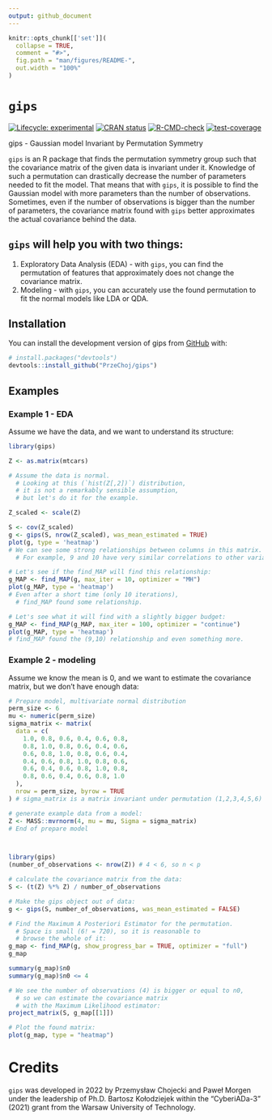 ```yaml
---
output: github_document
---
```


<!-- README.md is generated from README.Rmd. Please edit that file -->

```r
knitr::opts_chunk[['set']](
  collapse = TRUE,
  comment = "#>",
  fig.path = "man/figures/README-",
  out.width = "100%"
)
```

# `gips`

<!-- badges: start -->
[![Lifecycle: experimental](https://img.shields.io/badge/lifecycle-experimental-orange.svg)](https://lifecycle.r-lib.org/articles/stages.html#experimental)
[![CRAN status](https://www.r-pkg.org/badges/version-last-release/gips)](https://CRAN.R-project.org/package=gips)
[![R-CMD-check](https://github.com/PrzeChoj/gips/actions/workflows/R-CMD-check.yaml/badge.svg)](https://github.com/PrzeChoj/gips/actions/workflows/R-CMD-check.yaml)
[![test-coverage](https://codecov.io/gh/PrzeChoj/gips/branch/main/graph/badge.svg)](https://codecov.io/gh/PrzeChoj/gips?branch=main)
<!-- badges: end -->

gips - Gaussian model Invariant by Permutation Symmetry

`gips` is an R package that finds the permutation symmetry group such that the covariance matrix of the given data is invariant under it. Knowledge of such a permutation can drastically decrease the number of parameters needed to fit the model. That means that with `gips`, it is possible to find the Gaussian model with more parameters than the number of observations. Sometimes, even if the number of observations is bigger than the number of parameters, the covariance matrix found with `gips` better approximates the actual covariance behind the data.

## `gips` will help you with two things:
1. Exploratory Data Analysis (EDA) - with `gips`, you can find the permutation of features that approximately does not change the covariance matrix.
2. Modeling - with `gips`, you can accurately use the found permutation to fit the normal models like LDA or QDA.

## Installation

You can install the development version of gips from [GitHub](https://github.com/PrzeChoj/gips) with:

``` r
# install.packages("devtools")
devtools::install_github("PrzeChoj/gips")
```

## Examples

### Example 1 - EDA

Assume we have the data, and we want to understand its structure:

```r
library(gips)

Z <- as.matrix(mtcars)

# Assume the data is normal.
  # Looking at this (`hist(Z[,2])`) distribution,
  # it is not a remarkably sensible assumption,
  # but let's do it for the example.

Z_scaled <- scale(Z)

S <- cov(Z_scaled)
g <- gips(S, nrow(Z_scaled), was_mean_estimated = TRUE)
plot(g, type = 'heatmap')
# We can see some strong relationships between columns in this matrix.
  # For example, 9 and 10 have very similar correlations to other variables.

# Let's see if the find_MAP will find this relationship:
g_MAP <- find_MAP(g, max_iter = 10, optimizer = "MH")
plot(g_MAP, type = 'heatmap')
# Even after a short time (only 10 iterations),
  # find_MAP found some relationship.

# Let's see what it will find with a slightly bigger budget:
g_MAP <- find_MAP(g_MAP, max_iter = 100, optimizer = "continue")
plot(g_MAP, type = 'heatmap')
# find_MAP found the (9,10) relationship and even something more.

```

### Example 2 - modeling

Assume we know the mean is 0, and we want to estimate the covariance matrix, but we don't have enough data:

```r
# Prepare model, multivariate normal distribution
perm_size <- 6
mu <- numeric(perm_size)  
sigma_matrix <- matrix(
  data = c(
    1.0, 0.8, 0.6, 0.4, 0.6, 0.8,
    0.8, 1.0, 0.8, 0.6, 0.4, 0.6,
    0.6, 0.8, 1.0, 0.8, 0.6, 0.4,
    0.4, 0.6, 0.8, 1.0, 0.8, 0.6,
    0.6, 0.4, 0.6, 0.8, 1.0, 0.8,
    0.8, 0.6, 0.4, 0.6, 0.8, 1.0
  ),
  nrow = perm_size, byrow = TRUE
) # sigma_matrix is a matrix invariant under permutation (1,2,3,4,5,6)

# generate example data from a model:
Z <- MASS::mvrnorm(4, mu = mu, Sigma = sigma_matrix)
# End of prepare model



library(gips)
(number_of_observations <- nrow(Z)) # 4 < 6, so n < p

# calculate the covariance matrix from the data:
S <- (t(Z) %*% Z) / number_of_observations

# Make the gips object out of data:
g <- gips(S, number_of_observations, was_mean_estimated = FALSE)

# Find the Maximum A Posteriori Estimator for the permutation.
  # Space is small (6! = 720), so it is reasonable to
  # browse the whole of it:
g_map <- find_MAP(g, show_progress_bar = TRUE, optimizer = "full")
g_map

summary(g_map)$n0
summary(g_map)$n0 <= 4

# We see the number of observations (4) is bigger or equal to n0,
  # so we can estimate the covariance matrix
  # with the Maximum Likelihood estimator:
project_matrix(S, g_map[[1]])

# Plot the found matrix:
plot(g_map, type = "heatmap")
```


# Credits

`gips` was developed in 2022 by Przemysław Chojecki and Paweł Morgen under the leadership of Ph.D. Bartosz Kołodziejek within the "CyberiADa-3" (2021) grant from the Warsaw University of Technology.

